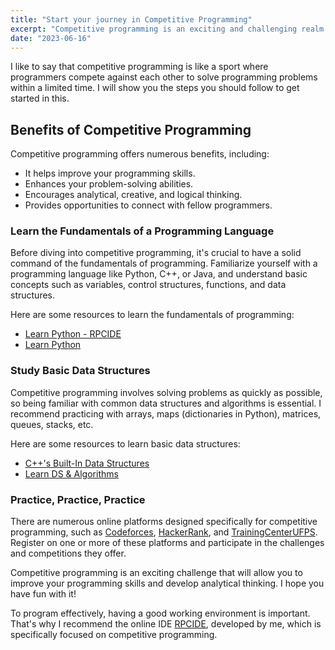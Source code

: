 ```yaml
---
title: "Start your journey in Competitive Programming"
excerpt: "Competitive programming is an exciting and challenging realm where programmers test their problem-solving skills and their ability to write efficient code within a competitive environment."
date: "2023-06-16"
---
```


I like to say that competitive programming is like a sport where programmers compete against each other to solve programming problems within a limited time. I will show you the steps you should follow to get started in this.

## Benefits of Competitive Programming

Competitive programming offers numerous benefits, including:

- It helps improve your programming skills.
- Enhances your problem-solving abilities.
- Encourages analytical, creative, and logical thinking.
- Provides opportunities to connect with fellow programmers.

### Learn the Fundamentals of a Programming Language

Before diving into competitive programming, it's crucial to have a solid command of the fundamentals of programming. Familiarize yourself with a programming language like Python, C++, or Java, and understand basic concepts such as variables, control structures, functions, and data structures.

Here are some resources to learn the fundamentals of programming:

- [Learn Python - RPCIDE](https://rpcide-next.vercel.app/learning/python)
- [Learn Python](https://aprendepython.es)

### Study Basic Data Structures

Competitive programming involves solving problems as quickly as possible, so being familiar with common data structures and algorithms is essential. I recommend practicing with arrays, maps (dictionaries in Python), matrices, queues, stacks, etc.

Here are some resources to learn basic data structures:

- [C++'s Built-In Data Structures](https://www.codecademy.com/learn/c-plus-plus-for-programmers/modules/cpp-built-in-data-structures/cheatsheet)
- [Learn DS & Algorithms](https://www.programiz.com/dsa)

### Practice, Practice, Practice

There are numerous online platforms designed specifically for competitive programming, such as [Codeforces](https://codeforces.com), [HackerRank](https://www.hackerrank.com/), and [TrainingCenterUFPS](https://trainingcenter.cloud.ufps.edu.co). Register on one or more of these platforms and participate in the challenges and competitions they offer.

Competitive programming is an exciting challenge that will allow you to improve your programming skills and develop analytical thinking. I hope you have fun with it!

To program effectively, having a good working environment is important. That's why I recommend the online IDE [RPCIDE](https://www.rpcide.cloud), developed by me, which is specifically focused on competitive programming.